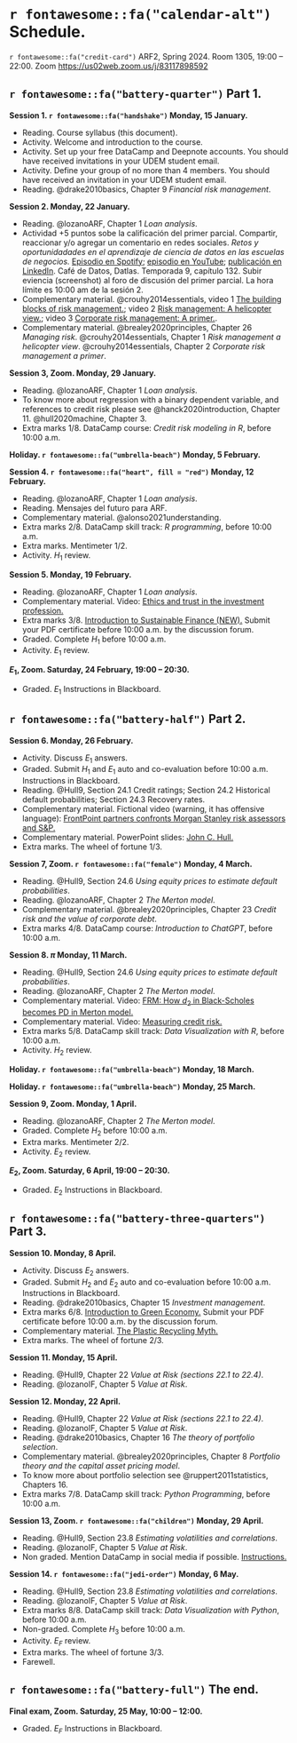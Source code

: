 # `r fontawesome::fa("calendar-alt")` Schedule. {#sec-schedule}

`r fontawesome::fa("credit-card")` ARF2, Spring 2024. Room  1305, 19:00 – 22:00. Zoom [https://us02web.zoom.us/j/83117898592](https://us02web.zoom.us/j/83117898592)


## `r fontawesome::fa("battery-quarter")` Part 1.

**Session 1. `r fontawesome::fa("handshake")` Monday, 15 January.**

- Reading. Course syllabus (this document).
- Activity. Welcome and introduction to the course.
- Activity. Set up your free DataCamp and Deepnote accounts. You should have received invitations in your UDEM student email.
- Activity. Define your group of no more than 4 members. You should have received an invitation in your UDEM student email.
- Reading. @drake2010basics, Chapter 9 *Financial risk management*. 

**Session 2. Monday, 22 January.**

- Reading. @lozanoARF, Chapter 1 *Loan analysis*.
- Actividad +5 puntos sobe la calificación del primer parcial. Compartir, reaccionar y/o agregar un comentario en redes sociales. *Retos y oportunidadades en el aprendizaje de ciencia de datos en las escuelas de negocios.* [Episodio en Spotify](https://open.spotify.com/episode/6x8c6XIPIfIPLj1yRhi5D8?si=5s9ik8ffQcW_Sy9NVU5sxg); [episodio en YouTube](https://youtu.be/SKG3Kr-TK-w?si=W5wg2DXluuiEspWC); [publicación en LinkedIn](https://www.linkedin.com/posts/martin-lozano-21818a22_132-retos-y-oportunidades-en-el-aprendizaje-activity-7142212773349945344-1xHL?utm_source=share&utm_medium=member_desktop). Café de Datos, Datlas. Temporada 9, capítulo 132. Subir eviencia (screenshot) al foro de discusión del primer parcial. La hora límite es 10:00 am de la sesión 2.
- Complementary material. @crouhy2014essentials, video 1 [The building blocks of risk management.](https://youtu.be/sKMt1qzmGfU); video 2 [Risk management: A helicopter view.](https://youtu.be/PJbRtIVGdaI); video 3 [Corporate risk management: A primer.](https://youtu.be/YWpfwi8wD4c).
- Complementary material. @brealey2020principles, Chapter 26 *Managing risk*. @crouhy2014essentials, Chapter 1 *Risk management a helicopter view*. @crouhy2014essentials, Chapter 2 *Corporate risk management a primer*.


**Session 3, Zoom. Monday, 29 January.**

- Reading. @lozanoARF, Chapter 1 *Loan analysis*.
- To know more about regression with a binary dependent variable, and references to credit risk please see @hanck2020introduction, Chapter 11. @hull2020machine, Chapter 3.
- Extra marks 1/8. DataCamp course: *Credit risk modeling in R*, before 10:00 a.m.

**Holiday. `r fontawesome::fa("umbrella-beach")` Monday, 5 February.**

**Session 4. `r fontawesome::fa("heart", fill = "red")` Monday, 12 February.**

- Reading. @lozanoARF, Chapter 1 *Loan analysis*.
- Reading. Mensajes del futuro para ARF.
- Complementary material. @alonso2021understanding.
- Extra marks 2/8. DataCamp skill track: *R programming*, before 10:00 a.m.
- Extra marks. Mentimeter 1/2.
- Activity. $H_1$ review.

**Session 5. Monday, 19 February.**

- Reading. @lozanoARF, Chapter 1 *Loan analysis*.
- Complementary material. Video: [Ethics and trust in the investment profession.](https://youtu.be/azBhDSjBRS0)
- Extra marks 3/8. [Introduction to Sustainable Finance (NEW).](https://unccelearn.org/course/view.php?id=139&page=overview) Submit your PDF certificate before 10:00 a.m. by the discussion forum.
- Graded. Complete $H_1$ before 10:00 a.m.
- Activity. $E_1$ review.

**$E_1$, Zoom. Saturday, 24 February, 19:00 – 20:30.**

- Graded. $E_1$ Instructions in Blackboard.

## `r fontawesome::fa("battery-half")` Part 2.

**Session 6. Monday, 26 February.**

- Activity. Discuss $E_1$ answers.
- Graded. Submit $H_1$ and $E_1$ auto and co-evaluation before 10:00 a.m. Instructions in Blackboard.
- Reading. @Hull9, Section 24.1 Credit ratings; Section 24.2 Historical default probabilities; Section 24.3 Recovery rates.
- Complementary material. Fictional video (warning, it has offensive language): [FrontPoint partners confronts Morgan Stanley risk assessors and S&P.](https://youtu.be/Vvxbc8L4s64)
- Complementary material. PowerPoint slides: [John C. Hull.](https://www-2.rotman.utoronto.ca/~hull/ofodslides/index.html)
- Extra marks. The wheel of fortune 1/3.

**Session 7, Zoom. `r fontawesome::fa("female")` Monday, 4 March.**

- Reading. @Hull9, Section 24.6 *Using equity prices to estimate default probabilities*.
- Reading. @lozanoARF, Chapter 2 *The Merton model*.
- Complementary material. @brealey2020principles, Chapter 23 *Credit risk and the value of corporate debt*.
- Extra marks 4/8. DataCamp course: *Introduction to ChatGPT*, before 10:00 a.m.

**Session 8. $\pi$ Monday, 11 March.**

- Reading. @Hull9, Section 24.6 *Using equity prices to estimate default probabilities*.
- Reading. @lozanoARF, Chapter 2 *The Merton model*.
- Complementary material. Video: [FRM: How $d_2$ in Black-Scholes becomes PD in Merton model.](https://youtu.be/lV0ytJYbVzc)
- Complementary material. Video: [Measuring credit risk.](https://youtu.be/03nNzt8PyYM)
- Extra marks 5/8. DataCamp skill track: *Data Visualization with R*, before 10:00 a.m.
- Activity. $H_2$ review.

**Holiday. `r fontawesome::fa("umbrella-beach")` Monday, 18 March.**

**Holiday. `r fontawesome::fa("umbrella-beach")` Monday, 25 March.**

**Session 9, Zoom. Monday, 1 April.**

- Reading. @lozanoARF, Chapter 2 *The Merton model*.
- Graded. Complete $H_2$ before 10:00 a.m.
- Extra marks. Mentimeter 2/2.
- Activity. $E_2$ review.

**$E_2$, Zoom. Saturday, 6 April, 19:00 – 20:30.**

- Graded. $E_2$ Instructions in Blackboard.

## `r fontawesome::fa("battery-three-quarters")` Part 3.

**Session 10. Monday, 8 April.**

- Activity. Discuss $E_2$ answers.
- Graded. Submit $H_2$ and $E_2$ auto and co-evaluation before 10:00 a.m. Instructions in Blackboard.
- Reading. @drake2010basics, Chapter 15 *Investment management*.
- Extra marks 6/8. [Introduction to Green Economy.](https://unccelearn.org/course/view.php?id=51&page=overview) Submit your PDF certificate before 10:00 a.m. by the discussion forum.
- Complementary material. [The Plastic Recycling Myth.](https://youtu.be/zZlRhCDzh2A)
- Extra marks. The wheel of fortune 2/3.

**Session 11. Monday, 15 April.**

- Reading. @Hull9, Chapter 22 *Value at Risk (sections 22.1 to 22.4)*.
- Reading. @lozanoIF, Chapter 5 *Value at Risk*.

**Session 12. Monday, 22 April.**

- Reading. @Hull9, Chapter 22 *Value at Risk (sections 22.1 to 22.4)*.
- Reading. @lozanoIF, Chapter 5 *Value at Risk*.
- Reading. @drake2010basics, Chapter 16 *The theory of portfolio selection*.
- Complementary material. @brealey2020principles, Chapter 8 *Portfolio theory and the capital asset pricing model*.
- To know more about portfolio selection see @ruppert2011statistics, Chapters 16.
- Extra marks 7/8. DataCamp skill track: *Python Programming*, before 10:00 a.m.

**Session 13, Zoom. `r fontawesome::fa("children")` Monday, 29 April.**

- Reading. @Hull9, Section 23.8 *Estimating volatilities and correlations*. 
- Reading. @lozanoIF, Chapter 5 *Value at Risk*.
- Non graded. Mention DataCamp in social media if possible. [Instructions.](https://docs.google.com/document/d/1Dv-L036CZWsZCmn9W5p0ikgetlc4GcT-NQ9Rp_HebE0/edit)

**Session 14. `r fontawesome::fa("jedi-order")` Monday, 6 May.**

- Reading. @Hull9, Section 23.8 *Estimating volatilities and correlations*. 
- Reading. @lozanoIF, Chapter 5 *Value at Risk*.
- Extra marks 8/8. DataCamp skill track: *Data Visualization with Python*, before 10:00 a.m.
- Non-graded. Complete $H_3$ before 10:00 a.m.
- Activity. $E_F$ review.
- Extra marks. The wheel of fortune 3/3.
- Farewell.

## `r fontawesome::fa("battery-full")` The end.

**Final exam, Zoom. Saturday, 25 May, 10:00 – 12:00.**

- Graded. $E_F$ Instructions in Blackboard.
